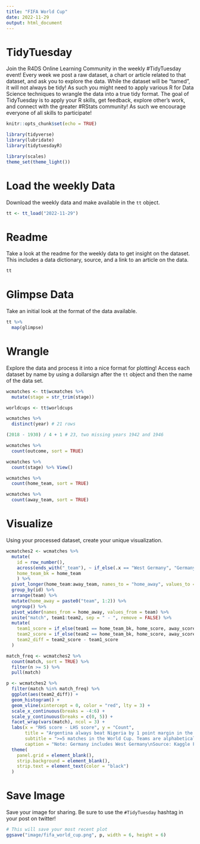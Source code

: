 ```yaml
---
title: "FIFA World Cup"
date: 2022-11-29
output: html_document
---
```


# TidyTuesday

Join the R4DS Online Learning Community in the weekly #TidyTuesday event! Every week we post a raw dataset, a chart or article related to that dataset, and ask you to explore the data. While the dataset will be "tamed", it will not always be tidy! As such you might need to apply various R for Data Science techniques to wrangle the data into a true tidy format. The goal of TidyTuesday is to apply your R skills, get feedback, explore other's work, and connect with the greater #RStats community! As such we encourage everyone of all skills to participate!

```r

knitr::opts_chunk$set(echo = TRUE)

library(tidyverse)
library(lubridate)
library(tidytuesdayR)

library(scales)
theme_set(theme_light())
```

# Load the weekly Data

Download the weekly data and make available in the `tt` object.

```r

tt <- tt_load("2022-11-29")

```

# Readme

Take a look at the readme for the weekly data to get insight on the dataset. This includes a data dictionary, source, and a link to an article on the data.

```r

tt

```

# Glimpse Data

Take an initial look at the format of the data available.

```r

tt %>% 
  map(glimpse)

```

# Wrangle

Explore the data and process it into a nice format for plotting! Access each dataset by name by using a dollarsign after the `tt` object and then the name of the data set.

```r

wcmatches <- tt$wcmatches %>% 
  mutate(stage = str_trim(stage))

worldcups <- tt$worldcups
```

```r
wcmatches %>% 
  distinct(year) # 21 rows

(2018 - 1930) / 4 + 1 # 23, two missing years 1942 and 1946

wcmatches %>% 
  count(outcome, sort = TRUE)

wcmatches %>% 
  count(stage) %>% View()

wcmatches %>% 
  count(home_team, sort = TRUE)

wcmatches %>% 
  count(away_team, sort = TRUE)

```

# Visualize

Using your processed dataset, create your unique visualization.

```r
wcmatches2 <- wcmatches %>% 
  mutate(
    id = row_number(),
    across(ends_with("_team"), ~ if_else(.x == "West Germany", "Germany", .x)),
    home_team_bk = home_team
    ) %>% 
  pivot_longer(home_team:away_team, names_to = "home_away", values_to = "team") %>% 
  group_by(id) %>% 
  arrange(team) %>% 
  mutate(home_away = paste0("team", 1:2)) %>% 
  ungroup() %>% 
  pivot_wider(names_from = home_away, values_from = team) %>% 
  unite("match", team1:team2, sep = " - ", remove = FALSE) %>% 
  mutate(
    team1_score = if_else(team1 == home_team_bk, home_score, away_score),
    team2_score = if_else(team2 == home_team_bk, home_score, away_score),
    team2_diff = team2_score - team1_score
  )

match_freq <- wcmatches2 %>% 
  count(match, sort = TRUE) %>% 
  filter(n >= 5) %>% 
  pull(match)

p <- wcmatches2 %>% 
  filter(match %in% match_freq) %>% 
  ggplot(aes(team2_diff)) +
  geom_histogram() +
  geom_vline(xintercept = 0, color = "red", lty = 3) +
  scale_x_continuous(breaks = -4:6) +
  scale_y_continuous(breaks = c(0, 5)) +
  facet_wrap(vars(match), ncol = 3) +
  labs(x = "RHS score - LHS score", y = "Count",
       title = "Argentina always beat Nigeria by 1 point margin in the past",
       subtitle = ">=5 matches in the World Cup. Teams are alphabetical order.",
       caption = "Note: Germany includes West Germany\nSource: Kaggle FIFA World Cup") +
  theme(
    panel.grid = element_blank(),
    strip.background = element_blank(),
    strip.text = element_text(color = "black")
  )
```


# Save Image

Save your image for sharing. Be sure to use the `#TidyTuesday` hashtag in your post on twitter!

```r

# This will save your most recent plot
ggsave("image/fifa_world_cup.png", p, width = 6, height = 6)

```
